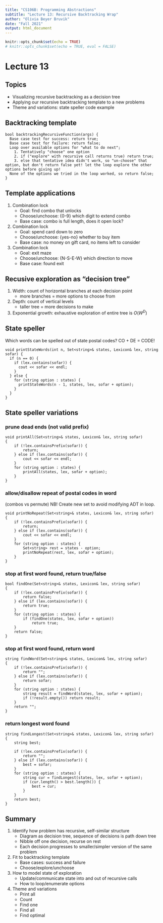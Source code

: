 ```yaml
---
title: "CS106B: Programming Abstractions"
subtitle: "Lecture 13: Recursive Backtracking Wrap"
author: "Olivia Beyer Bruvik"
date: "Fall 2021"
output: html_document
---
```


```r
knitr::opts_chunk$set(echo = TRUE)
# knitr::opts_chunk$set(echo = TRUE, eval = FALSE)
```

# Lecture 13 {.tabset}

## Topics
- Visualizing recursive backtracking as a decision tree
- Applying our recursive backtracking template to a new problems
- Theme and variations: state speller code example

## Backtracking template
```Rcpp
bool backtrackingRecursiveFunction(args) {
  Base case test for success: return true;
  Base case test for failure: return false;
  Loop over available options for "what to do next";
    1. Tentatively "choose" one option
    2. if ("explore" with recursive call returns true) return true;
    3. else that tentative idea didn't work, so "un-choose" that option, but don't return false yet! let the loop explore the other options before giving up!
  None of the options we tried in the loop worked, so return false;
}
```

## Template applications
1. Combination lock
    + Goal: find combo that unlocks
    + Choose/unchoose: {0-9} which digit to extend combo
    + Base case: combo is full length, does it open lock?
2. Combination lock
    + Goal: spend card down to zero
    + Choose/unchoose: {yes-no} whether to buy item
    + Base case: no money on gift card, no items left to consider
3. Combination lock
    + Goal: exit maze
    + Choose/unchoose: {N-S-E-W} which direction to move
    + Base case: found exit
    
## Recusive exploration as "decision tree"
1. Width: count of horizontal branches at each decision point
    + more branches = more options to choose from
2. Depth: count of vertical levels
    + taller tree = more decisions to make
3. Exponential growth: exhaustive exploration of entire tree is $O(W^{D})$

## State speller
Which words can be spelled out of state postal codes? CO + DE = CODE!

```Rcpp
void printStateWords(int n, Set<string>& states, Lexicon& lex, string sofar) {
  if (n == 0) {
    if (lex.contains(sofar)) {
      cout << sofar << endl;
    }
  } else {
    for (string option : states) {
      printStateWords(n - 1, states, lex, sofar + option);
    }
  }
}
```

## State speller variations {.tabset}
### prune dead ends (not valid prefix)
```Rcpp
void printAll(Set<string>& states, Lexicon& lex, string sofar)
{
    if (!lex.containsPrefix(sofar)) {
        return;
    } else if (lex.contains(sofar)) {
        cout << sofar << endl;
    }
    for (string option : states) {
        printAll(states, lex, sofar + option);
    }
}
```

### allow/disallow repeat of postal codes in word
(combos vs permute)
NB! Create new set to avoid modifying ADT in loop.
```Rcpp
void printNoRepeat(Set<string>& states, Lexicon& lex, string sofar)
{
    if (!lex.containsPrefix(sofar)) {
        return;
    } else if (lex.contains(sofar)) {
        cout << sofar << endl;
    }
    for (string option : states) {
        Set<string> rest = states - option;
        printNoRepeat(rest, lex, sofar + option);
    }
}
```

### stop at first word found, return true/false 
```Rcpp
bool findOne(Set<string>& states, Lexicon& lex, string sofar)
{
    if (!lex.containsPrefix(sofar)) {
        return false;
    } else if (lex.contains(sofar)) {
        return true;
    }
    for (string option : states) {
        if (findOne(states, lex, sofar + option))
            return true;
    }
    return false;
}
```

### stop at first word found, return word
```Rcpp
string findWord(Set<string>& states, Lexicon& lex, string sofar)
{
    if (!lex.containsPrefix(sofar)) {
        return "";
    } else if (lex.contains(sofar)) {
        return sofar;
    }
    for (string option : states) {
        string result = findWord(states, lex, sofar + option);
        if (!result.empty()) return result;
    }
    return "";
}
```

### return longest word found
```Rcpp
string findLongest(Set<string>& states, Lexicon& lex, string sofar)
{
    string best;

    if (!lex.containsPrefix(sofar)) {
        return "";
    } else if (lex.contains(sofar)) {
        best = sofar;
    }
    for (string option : states) {
        string cur = findLongest(states, lex, sofar + option);
        if (cur.length() > best.length()) {
            best = cur;
        }
    }
    return best;
}
```


## Summary
1. Identify how problem has recursive, self-similar structure
    + Diagram as decision tree, sequence of decisions is path down tree
    + Nibble off one decision, recurse on rest
    + Each decision progresses to smaller/simpler version of the same problem
2. Fit to backtracking template
    + Base cases: success and failure
    + Choose/explore/unchoose
3. How to model state of exploration
    + Update/communicate state into and out of recursive calls
    + How to loop/enumerate options
4. Theme and variations
    + Print all
    + Count
    + Find one
    + Find all
    + Find optimal

